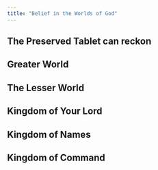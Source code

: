 ```yaml
---
title: "Belief in the Worlds of God"
---
```


## The Preserved Tablet can reckon

## Greater World

## The Lesser World

## Kingdom of Your Lord

## Kingdom of Names

## Kingdom of Command
